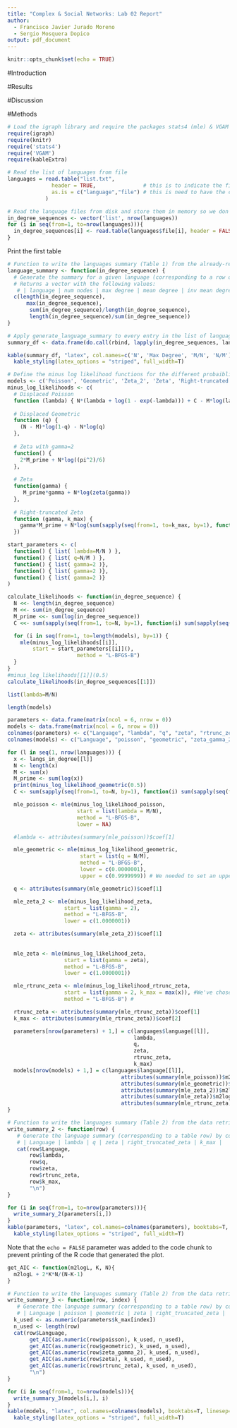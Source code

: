 ```yaml
---
title: "Complex & Social Networks: Lab 02 Report"
author:
  - Francisco Javier Jurado Moreno
  - Sergio Mosquera Dopico
output: pdf_document
---
```


```r
knitr::opts_chunk$set(echo = TRUE)
```

#Introduction

#Results

#Discussion

#Methods

```r
# Load the igraph library and require the packages stats4 (mle) & VGAM (Riemman-zeta)
require(igraph)
require(knitr)
require('stats4')
require('VGAM')
require(kableExtra)
```

```r
# Read the list of languages from file
languages = read.table("list.txt",
              header = TRUE,               # this is to indicate the first line of the file contains the names of the columns instead of the real data
              as.is = c("language","file") # this is need to have the cells treated as real strings and not as categorial data.
            )

# Read the language files from disk and store them in memory so we don't have to do so multiple times
in_degree_sequences <- vector('list', nrow(languages))
for (i in seq(from=1, to=nrow(languages))){
  in_degree_sequences[i] <- read.table(languages$file[i], header = FALSE)
}
```

Print the first table

```r
# Function to write the languages summary (Table 1) from the already-read language data
language_summary <- function(in_degree_sequence) {
  # Generate the summary for a given language (corresponding to a row of table 1 minus the language's name)
  # Returns a vector with the following values:
   # | language | num nodes | max degree | mean degree | inv mean degree |
  c(length(in_degree_sequence),
      max(in_degree_sequence),
       sum(in_degree_sequence)/length(in_degree_sequence),
       length(in_degree_sequence)/sum(in_degree_sequence))
}
```

```r
# Apply generate_language_summary to every entry in the list of language in-degrees to generate the summary for every language. Use do.call to pass each summary to rbind as a parameter, that way the vectors are concatenated vertically
summary_df <- data.frame(do.call(rbind, lapply(in_degree_sequences, language_summary)), row.names=languages$language)

kable(summary_df, "latex", col.names=c('N', 'Max Degree', 'M/N', 'N/M'), booktabs=T, linesep='', align='c', digits=4) %>%
  kable_styling(latex_options = "striped", full_width=T)
```

```r
# Define the minus log likelihood functions for the different probaiblity mass functions to be passed to the optimizer
models <- c('Poisson', 'Geometric', 'Zeta_2', 'Zeta', 'Right-truncated Zeta')
minus_log_likelihoods <- c(
  # Displaced Poisson
  function (lambda) { N*(lambda + log(1 - exp(-lambda))) + C - M*log(lambda) },
  
  # Displaced Geometric
  function (q) {
    (N - M)*log(1-q) - N*log(q)
  },
  
  # Zeta with gamma=2
  function() {
    2*M_prime + N*log((pi^2)/6)
  },
  
  # Zeta
  function(gamma) {
     M_prime*gamma + N*log(zeta(gamma))
  },
  
  # Right-truncated Zeta
  function (gamma, k_max) {
    gamma*M_prime + N*log(sum(sapply(seq(from=1, to=k_max, by=1), function(x) x^(-gamma))))
  })

start_parameters <- c(
  function() { list( lambda=M/N ) },
  function() { list( q=N/M ) },
  function() { list( gamma=2 )},
  function() { list( gamma=2 )},
  function() { list( gamma=2 )}
)

```

```r
calculate_likelihoods <- function(in_degree_sequence) {
  N <<- length(in_degree_sequence)
  M <<- sum(in_degree_sequence)
  M_prime <<- sum(log(in_degree_sequence))
  C <<- sum(sapply(seq(from=1, to=N, by=1), function(i) sum(sapply(seq(from=1, to=in_degree_sequence[i], by=1), function(j) log(j)))))

  for (i in seq(from=1, to=length(models), by=1)) {
    mle(minus_log_likelihoods[[i]],
        start = start_parameters[[i]](),
                      method = "L-BFGS-B")
  }
}
#minus_log_likelihoods[[1]](0.5)
calculate_likelihoods(in_degree_sequences[[1]])
```

```r
list(lambda=M/N)
```

```r
length(models)
```

```r

parameters <- data.frame(matrix(ncol = 6, nrow = 0))
models <- data.frame(matrix(ncol = 6, nrow = 0))
colnames(parameters) <- c("Language", "lambda", "q", "zeta", "rtrunc_zeta", "k_max")
colnames(models) <- c("Language", "poisson", "geometric", "zeta_gamma_2", "zeta", "rtrunc_zeta")

for (l in seq(1, nrow(languages))) {
  x <- langs_in_degree[[l]]
  N <- length(x)
  M <- sum(x)
  M_prime <- sum(log(x))
  print(minus_log_likelihood_geometric(0.5))
  C <- sum(sapply(seq(from=1, to=N, by=1), function(i) sum(sapply(seq(from=1, to=x[i], by=1), function(j) log(j)))))

  mle_poisson <- mle(minus_log_likelihood_poisson,
                      start = list(lambda = M/N),
                      method = "L-BFGS-B",
                      lower = NA)

  #lambda <- attributes(summary(mle_poisson))$coef[1]

  mle_geometric <- mle(minus_log_likelihood_geometric,
                       start = list(q = N/M),
                       method = "L-BFGS-B",
                       lower = c(0.0000001),
                       upper = c(0.9999999)) # We needed to set an upper bound

  q <- attributes(summary(mle_geometric))$coef[1]

  mle_zeta_2 <- mle(minus_log_likelihood_zeta,
                  start = list(gamma = 2),
                  method = "L-BFGS-B",
                  lower = c(1.0000001))

  zeta <- attributes(summary(mle_zeta_2))$coef[1]
  
  
  mle_zeta <- mle(minus_log_likelihood_zeta,
                  start = list(gamma = zeta),
                  method = "L-BFGS-B",
                  lower = c(1.0000001))

  mle_rtrunc_zeta <- mle(minus_log_likelihood_rtrunc_zeta,
                  start = list(gamma = 2, k_max = max(x)), #We've chosen the largest k
                  method = "L-BFGS-B") #

  rtrunc_zeta <- attributes(summary(mle_rtrunc_zeta))$coef[1]
  k_max <- attributes(summary(mle_rtrunc_zeta))$coef[2]

  parameters[nrow(parameters) + 1,] = c(languages$language[[l]],
                                        lambda,
                                        q,
                                        zeta,
                                        rtrunc_zeta,
                                        k_max)
  models[nrow(models) + 1,] = c(languages$language[[l]],
                                    attributes(summary(mle_poisson))$m2logL,
                                    attributes(summary(mle_geometric))$m2logL,
                                    attributes(summary(mle_zeta_2))$m2logL,
                                    attributes(summary(mle_zeta))$m2logL,
                                    attributes(summary(mle_rtrunc_zeta))$m2logL)
}
```

```r
# Function to write the languages summary (Table 2) from the data retrieved in previous chunk
write_summary_2 <- function(row) {
   # Generate the language summary (corresponding to a table row) by concatenating the following fields (Language name must be accessed)
   # | Language | lambda | q | zeta | right_truncated_zeta | k_max |
   cat(row$Language,
       row$lambda,
       row$q,
       row$zeta,
       row$rtrunc_zeta,
       row$k_max,
       "\n")
}
```

```r
for (i in seq(from=1, to=nrow(parameters))){
  write_summary_2(parameters[i,])
}
kable(parameters, "latex", col.names=colnames(parameters), booktabs=T, linesep='', align='c', digits=4) %>%
  kable_styling(latex_options = "striped", full_width=T)
```

Note that the `echo = FALSE` parameter was added to the code chunk to prevent printing of the R code that generated the plot.

```r
get_AIC <- function(m2logL, K, N){
  m2logL + 2*K*N/(N-K-1)
}
```

```r
# Function to write the languages summary (Table 2) from the data retrieved in previous chunk
write_summary_3 <- function(row, index) {
   # Generate the language summary (corresponding to a table row) by concatenating the following fields (Language name must be accessed)
   # | Language | poisson | geometric | zeta | right_truncated_zeta |
  k_used <- as.numeric(parameters$k_max[index])
  n_used <- length(row)
  cat(row$Language,
       get_AIC(as.numeric(row$poisson), k_used, n_used),
       get_AIC(as.numeric(row$geometric), k_used, n_used),
       get_AIC(as.numeric(row$zeta_gamma_2), k_used, n_used),
       get_AIC(as.numeric(row$zeta), k_used, n_used),
       get_AIC(as.numeric(row$rtrunc_zeta), k_used, n_used),
       "\n")
}
```

```r
for (i in seq(from=1, to=nrow(models))){
  write_summary_3(models[i,], i)
}
kable(models, "latex", col.names=colnames(models), booktabs=T, linesep='', align='c', digits=4) %>%
  kable_styling(latex_options = "striped", full_width=T)
```

